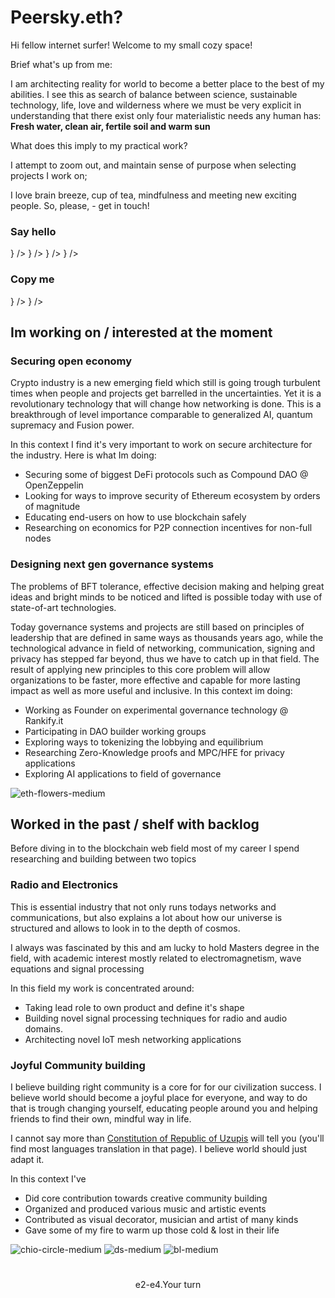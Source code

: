 
# Peersky.eth?

Hi fellow internet surfer! Welcome to my small cozy space!

Brief what's up from me:

I am architecting reality for world to become a better place to the best of my abilities. I see this as search of balance between science, sustainable technology, life, love and wilderness where we must be very explicit in understanding that there exist only four materialistic needs any human has: **Fresh water, clean air, fertile soil and warm sun**

What does this imply to my practical work?

I attempt to zoom out, and maintain sense of purpose when selecting projects I work on;

I love brain breeze, cup of tea, mindfulness and meeting new exciting people. So, please, - get in touch!

### Say hello

<Flex direction="row" flexWrap="wrap" placeContent="space-around">
<Link href="https://www.linkedin.com/in/peersky/" passHref width="fit-content">
  <IconButton
    variant="outline"
    colorScheme="black"
    aria-label="my Github"
    fontSize="40px"
    size="xl"
    icon={<FaLinkedin />}
  />
</Link>
<Link isExternal href="https://x.com/iampeersky" passHref width="fit-content">
  <IconButton
    variant="outline"
    colorScheme="black"
    aria-label="my Github"
    fontSize="40px"
    size="xl"
    icon={<FaXTwitter />}
  />
</Link>

  <Link isExternal href="mailto:t@peersky.xyz" passHref width="fit-content">
    <IconButton
      variant="outline"
      colorScheme="black"
      aria-label="my Github"
      fontSize="40px"
      size="xl"
      icon={<IoIosMail />}
    />
  </Link>
    <Link isExternal href="https://chat.blockscan.com/index?a=0x2e8d906A63D15E110037DB42dD24FE69bEc4aFAf" passHref width="fit-content">
    <IconButton
      variant="outline"
      colorScheme="black"
      aria-label="my Github"
      fontSize="40px"
      size="xl"
      icon={<FaEthereum />}
    />
  </Link>
</Flex>

### Copy me

<Flex direction="row" flexWrap="wrap" placeContent="space-around">
  <Link
    isExternal
    href="https://github.com/peersky"
    passHref
    width="fit-content"
  >
    <IconButton
      variant="outline"
      colorScheme="black"
      aria-label="my Github"
      fontSize="40px"
      size="xl"
      icon={<FaGithub />}
    />
  </Link>
  <Link
    isExternal
    href="https://soundcloud.com/spectralsurf/tracks"
    passHref
    width="fit-content"
  >
    <IconButton
      variant="outline"
      colorScheme="black"
      aria-label="my Github"
      fontSize="40px"
      size="xl"
      icon={<FaSoundcloud />}
    />
  </Link>
</Flex>

## Im working on / interested at the moment

### Securing open economy

Crypto industry is a new emerging field which still is going trough turbulent times when people and projects get barrelled in the uncertainties. Yet it is a revolutionary technology that will change how networking is done.
This is a breakthrough of level importance comparable to generalized AI, quantum
supremacy and Fusion power.

In this context I find it's very important to work on secure architecture for the industry. Here is what Im doing:

- Securing some of biggest DeFi protocols such as Compound DAO @ OpenZeppelin
- Looking for ways to improve security of Ethereum ecosystem by orders of magnitude
- Educating end-users on how to use blockchain safely
- Researching on economics for P2P connection incentives for non-full nodes

### Designing next gen governance systems

The problems of BFT tolerance, effective decision making and helping great ideas and bright minds to be noticed and lifted is possible today with use of state-of-art technologies.

Today governance systems and projects are still based on principles of leadership that are defined in same ways as thousands years ago, while the technological advance in field of networking, communication, signing and privacy has stepped far beyond, thus we have to catch up in that field.
The result of applying new principles to this core problem will allow organizations to be faster, more effective and capable for more lasting impact as well as more useful and inclusive. In this context im doing:

- Working as Founder on experimental governance technology @ Rankify.it
- Participating in DAO builder working groups
- Exploring ways to tokenizing the lobbying and equilibrium
- Researching Zero-Knowledge proofs and MPC/HFE for privacy applications
- Exploring AI applications to field of governance

![eth-flowers-medium](/eth_flowers.jpg "eth flowers")

## Worked in the past / shelf with backlog

Before diving in to the blockchain web field most of my career I spend researching and building between two topics

### Radio and Electronics

This is essential industry that not only runs todays networks and communications, but also explains a lot about how our universe is structured and allows to look in to the depth of cosmos.

I always was fascinated by this and am lucky to hold Masters degree in the field, with academic interest mostly related to electromagnetism, wave equations and signal processing

In this field my work is concentrated around:

- Taking lead role to own product and define it's shape
- Building novel signal processing techniques for radio and audio domains.
- Architecting novel IoT mesh networking applications

### Joyful Community building

I believe building right community is a core for for our civilization success. I believe world should become a joyful place for everyone, and way to do that is trough changing yourself, educating people around you and helping friends to find their own, mindful way in life.

I cannot say more than [Constitution of Republic of Uzupis](https://uzhupisembassy.eu/uzhupis-constitution/) will tell you (you'll find most languages translation in that page). I believe world should just adapt it.

In this context I've

- Did core contribution towards creative community building
- Organized and produced various music and artistic events
- Contributed as visual decorator, musician and artist of many kinds
- Gave some of my fire to warm up those cold & lost in their life

![chio-circle-medium](/chio_circle.jpg "chio circle")
![ds-medium](/ds_p11.jpg "dauga spirit circle")
![bl-medium](/burning_latvian.jpg "burning latvian")

#

<Center fontSize="48px"> e2-e4.Your turn</Center>
